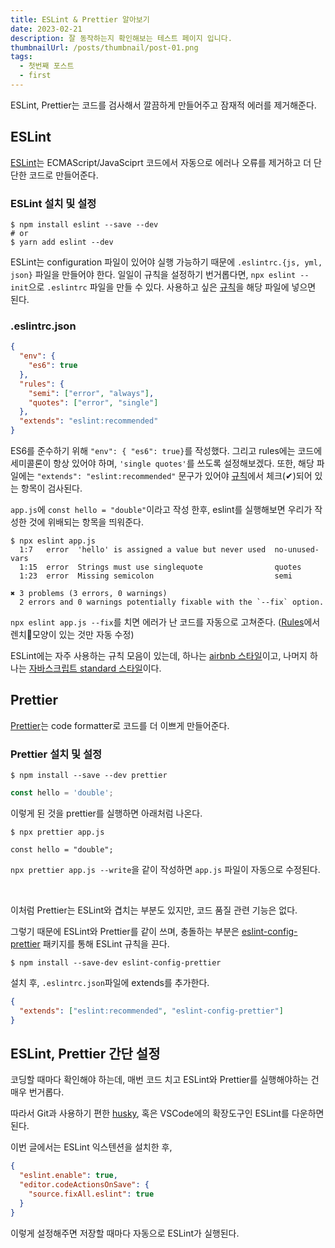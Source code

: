 ```yaml
---
title: ESLint & Prettier 알아보기
date: 2023-02-21
description: 잘 동작하는지 확인해보는 테스트 페이지 입니다.
thumbnailUrl: /posts/thumbnail/post-01.png
tags:
  - 첫번째 포스트
  - first
---
```


ESLint, Prettier는 코드를 검사해서 깔끔하게 만들어주고 잠재적 에러를 제거해준다.

## ESLint

[ESLint](https://eslint.org/)는 ECMAScript/JavaSciprt 코드에서 자동으로 에러나 오류를 제거하고 더 단단한 코드로 만들어준다.

### ESLint 설치 및 설정

```shell
$ npm install eslint --save --dev
# or
$ yarn add eslint --dev
```

ESLint는 configuration 파일이 있어야 실행 가능하기 때문에 `.eslintrc.{js, yml, json}` 파일을 만들어야 한다. 일일이 규칙을 설정하기 번거롭다면, `npx eslint --init`으로 `.eslintrc` 파일을 만들 수 있다. 사용하고 싶은 [규칙](https://eslint.org/docs/rules/)을 해당 파일에 넣으면 된다.

### .eslintrc.json

```json
{
  "env": {
    "es6": true
  },
  "rules": {
    "semi": ["error", "always"],
    "quotes": ["error", "single"]
  },
  "extends": "eslint:recommended"
}
```

ES6를 준수하기 위해 `"env": { "es6": true}`를 작성했다. 그리고 rules에는 코드에 세미콜론이 항상 있어야 하며, `'single quotes'`를 쓰도록 설정해보겠다. 또한, 해당 파일에는 `"extends": "eslint:recommended"` 문구가 있어야 [규칙](https://eslint.org/docs/rules/)에서 체크(✔)되어 있는 항목이 검사된다.

`app.js`에 `const hello = "double"`이라고 작성 한후,
eslint를 실행해보면 우리가 작성한 것에 위배되는 항목을 띄워준다.

```shell
$ npx eslint app.js
  1:7   error  'hello' is assigned a value but never used  no-unused-vars
  1:15  error  Strings must use singlequote                quotes
  1:23  error  Missing semicolon                           semi

✖ 3 problems (3 errors, 0 warnings)
  2 errors and 0 warnings potentially fixable with the `--fix` option.
```

`npx eslint app.js --fix`를 치면 에러가 난 코드를 자동으로 고쳐준다. ([Rules](https://eslint.org/docs/rules/)에서 렌치🔧모양이 있는 것만 자동 수정)

ESLint에는 자주 사용하는 규칙 모음이 있는데, 하나는 [airbnb 스타일](https://github.com/airbnb/javascript)이고, 나머지 하나는 [자바스크립트 standard 스타일](https://standardjs.com/)이다.

## Prettier

[Prettier](https://prettier.io/)는 code formatter로 코드를 더 이쁘게 만들어준다.

### Prettier 설치 및 설정

```shell
$ npm install --save --dev prettier
```

```js
const hello = 'double';
```

이렇게 된 것을 prettier를 실행하면 아래처럼 나온다.

```shell
$ npx prettier app.js

const hello = "double";
```

`npx prettier app.js --write`을 같이 작성하면 `app.js` 파일이 자동으로 수정된다.

<br />

이처럼 Prettier는 ESLint와 겹치는 부분도 있지만, 코드 품질 관련 기능은 없다.

그렇기 때문에 ESLint와 Prettier를 같이 쓰며, 충돌하는 부분은 [eslint-config-prettier](https://github.com/prettier/eslint-config-prettier) 패키지를 통해 ESLint 규칙을 끈다.

```shell
$ npm install --save-dev eslint-config-prettier
```

설치 후, `.eslintrc.json`파일에 extends를 추가한다.

```json
{
  "extends": ["eslint:recommended", "eslint-config-prettier"]
}
```

## ESLint, Prettier 간단 설정

코딩할 때마다 확인해야 하는데, 매번 코드 치고 ESLint와 Prettier를 실행해야하는 건 매우 번거롭다.

따라서 Git과 사용하기 편한 [husky](https://github.com/typicode/husky), 혹은 VSCode에의 확장도구인 ESLint를 다운하면 된다.

이번 글에서는 ESLint 익스텐션을 설치한 후,

```json
{
  "eslint.enable": true,
  "editor.codeActionsOnSave": {
    "source.fixAll.eslint": true
  }
}
```

이렇게 설정해주면 저장할 때마다 자동으로 ESLint가 실행된다.

<br />
